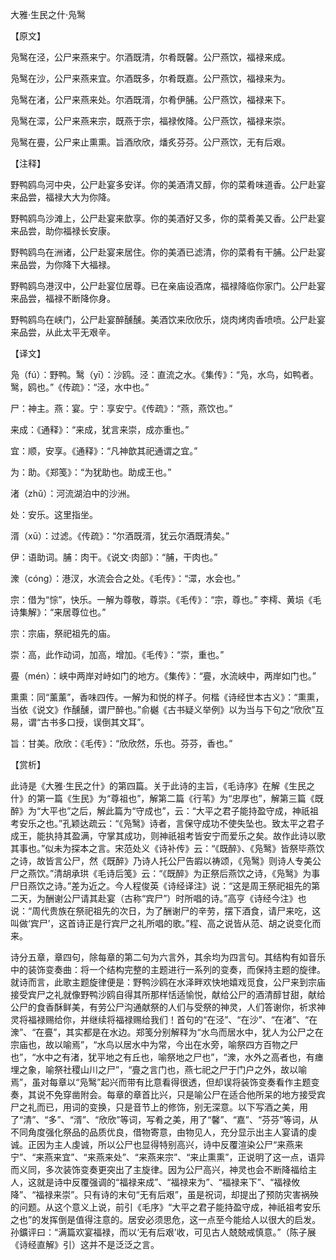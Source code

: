 

大雅·生民之什·凫鹥

【原文】

凫鹥在泾，公尸来燕来宁。尔酒既清，尔肴既馨。公尸燕饮，福禄来成。

凫鹥在沙，公尸来燕来宜。尔酒既多，尔肴既嘉。公尸燕饮，福禄来为。

凫鹥在渚，公尸来燕来处。尔酒既湑，尔肴伊脯。公尸燕饮，福禄来下。

凫鹥在潀，公尸来燕来宗，既燕于宗，福禄攸降。公尸燕饮，福禄来崇。

凫鹥在亹，公尸来止熏熏。旨酒欣欣，燔炙芬芬。公尸燕饮，无有后艰。

【注释】

野鸭鸥鸟河中央，公尸赴宴多安详。你的美酒清又醇，你的菜肴味道香。公尸赴宴来品尝，福禄大大为你降。

野鸭鸥鸟沙滩上，公尸赴宴来歆享。你的美酒好又多，你的菜肴美又香。公尸赴宴来品尝，助你福禄长安康。

野鸭鸥鸟在洲诸，公尸赴宴来居住。你的美酒已滤清，你的菜肴有干脯。公尸赴宴来品尝，为你降下大福禄。

野鸭鸥鸟港汊中，公尸赴宴位居尊。已在亲庙设酒席，福禄降临你家门。公尸赴宴来品尝，福禄不断降你身。

野鸭鸥鸟在峡门，公尸赴宴醉醺醺。美酒饮来欣欣乐，烧肉烤肉香喷喷。公尸赴宴来品尝，从此太平无艰辛。

【译文】

凫（fú）：野鸭。鹥（yī）：沙鸥。泾：直流之水。《集传》：“凫，水鸟，如鸭者。鹥，鸥也。”《传疏》：“泾，水中也。”

尸：神主。燕：宴。宁：享安宁。《传疏》：“燕，燕饮也。”

来成：《通释》：“来成，犹言来崇，成亦重也。”

宜：顺，安享。《通释》：“凡神歆其祀通谓之宜。”

为：助。《郑笺》：“为犹助也。助成王也。”

渚（zhǔ）：河流湖泊中的沙洲。

处：安乐。这里指坐。

湑（xū）：过滤。《传疏》：“尔酒既湑，犹云尔酒既清矣。”

伊：语助词。脯：肉干。《说文·肉部》：“脯，干肉也。”

潨（cóng）：港汊，水流会合之处。《毛传》：“潀，水会也。”

宗：借为“悰”，快乐。一解为尊敬，尊崇。《毛传》：“宗，尊也。” 李樗、黄埙《毛诗集解》：“来居尊位也。”

宗：宗庙，祭祀祖先的庙。

崇：高，此作动词，加高，增加。《毛传》：“崇，重也。”

亹（mén）：峡中两岸对峙如门的地方。《集传》：“亹，水流峡中，两岸如门也。”

熏熏：同“薰薰”，香味四传。一解为和悦的样子。何楷《诗经世本古义》：“熏熏，当依《说文》作醺醺，谓尸醉也。”俞樾《古书疑义举例》以为当与下句之“欣欣”互易，谓“古书多口授，误倒其文耳”。

旨：甘美。欣欣：《毛传》：“欣欣然，乐也。芬芬，香也。”

【赏析】

此诗是《大雅·生民之什》的第四篇。关于此诗的主旨，《毛诗序》在解《生民之什》的第一篇《生民》为“尊祖也”，解第二篇《行苇》为“忠厚也”，解第三篇《既醉》为“大平也”之后，解此篇为“守成也”，云：“大平之君子能持盈守成，神祇祖考安乐之也。”孔颖达疏云：“《凫鹥》诗者，言保守成功不使失坠也。致太平之君子成王，能执持其盈满，守掌其成功，则神祇祖考皆安宁而爱乐之矣。故作此诗以歌其事也。”似未为探本之言。宋范处义《诗补传》云：“《既醉》、《凫鹥》皆祭毕燕饮之诗，故皆言公尸，然《既醉》乃诗人托公尸告嘏以祷颂，《凫鹥》则诗人专美公尸之燕饮。”清胡承珙《毛诗后笺》云：“《既醉》为正祭后燕饮之诗，《凫鹥》为事尸日燕饮之诗。”差为近之。今人程俊英《诗经译注》说：“这是周王祭祀祖先的第二天，为酬谢公尸请其赴宴（古称“宾尸”）时所唱的诗。”高亨《诗经今注》也说：“周代贵族在祭祀祖先的次日，为了酬谢尸的辛劳，摆下酒食，请尸来吃，这叫做‘宾尸’，这首诗正是行宾尸之礼所唱的歌。”程、高之说皆从范、胡之说变化而来。

诗分五章，章四句，除每章的第二句为六言外，其余均为四言句。其结构有如音乐中的装饰变奏曲：将一个结构完整的主题进行一系列的变奏，而保持主题的旋律。就诗而言，此歌主题旋律便是：野鸭沙鸥在水泽畔欢快地嬉戏觅食，公尸来到宗庙接受宾尸之礼就像野鸭沙鸥自得其所那样恬适愉悦，献给公尸的酒清醇甘甜，献给公尸的食香酥鲜美，有劳公尸沟通献祭的人们与受祭的神灵，人们答谢你，祈求神灵将福禄赐给你，并继续将福禄赐给我们！首句的“在泾”、“在沙”、“在渚”、“在潨”、“在亹”，其实都是在水边。郑笺分别解释为“水鸟而居水中，犹人为公尸之在宗庙也，故以喻焉”，“水鸟以居水中为常，今出在水旁，喻祭四方百物之尸也”，“水中之有渚，犹平地之有丘也，喻祭地之尸也”，“潨，水外之高者也，有瘗埋之象，喻祭社稷山川之尸”，“亹之言门也，燕七祀之尸于门户之外，故以喻焉”，虽对每章以“凫鹥”起兴而带有比意看得很透，但却误将装饰变奏看作主题变奏，其说不免穿凿附会。每章的章首比兴，只是喻公尸在适合他所呆的地方接受宾尸之礼而已，用词的变换，只是音节上的修饰，别无深意。以下写酒之美，用了“清”、“多”、“湑”、“欣欣”等词，写肴之美，用了“馨”、“嘉”、“芬芬”等词，从不同角度强化祭品的品质优良，借物寄意，由物见人，充分显示出主人宴请的虔诚。正因为主人虔诚，所以公尸也显得特别高兴，诗中反覆渲染公尸“来燕来宁”、“来燕来宜”、“来燕来处”、“来燕来宗”、“来止熏熏”，正说明了这一点，语异而义同，多次装饰变奏更突出了主旋律。因为公尸高兴，神灵也会不断降福给主人，这就是诗中反覆强调的“福禄来成”、“福禄来为”、“福禄来下”、“福禄攸降”、“福禄来崇”。只有诗的末句“无有后艰”，虽是祝词，却提出了预防灾害祸殃的问题。从这个意义上说，前引《毛序》“大平之君子能持盈守成，神祇祖考安乐之也”的发挥倒是值得注意的。居安必须思危，这一点至今能给人以很大的启发。孙鑛评曰：“满篇欢宴福禄，而以‘无有后艰’收，可见古人兢兢戒慎意。”（陈子展《诗经直解》引）这并不是泛泛之言。

